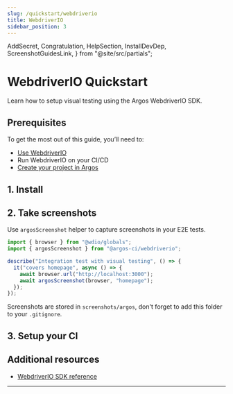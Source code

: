 ```yaml
---
slug: /quickstart/webdriverio
title: WebdriverIO
sidebar_position: 3
---
```


  AddSecret,
  Congratulation,
  HelpSection,
  InstallDevDep,
  ScreenshotGuidesLink,
} from "@site/src/partials";

# WebdriverIO Quickstart

Learn how to setup visual testing using the Argos WebdriverIO SDK.

## Prerequisites

To get the most out of this guide, you’ll need to:

- [Use WebdriverIO](https://webdriver.io/)
- Run WebdriverIO on your CI/CD
- [Create your project in Argos](https://app.argos-ci.com/new)

## 1. Install

<InstallDevDep dependency="@argos-ci/cli @argos-ci/webdriverio" showCliLink />

## 2. Take screenshots

Use <code>argosScreenshot</code> helper to capture screenshots in your E2E tests.

```js
import { browser } from "@wdio/globals";
import { argosScreenshot } from "@argos-ci/webdriverio";

describe("Integration test with visual testing", () => {
  it("covers homepage", async () => {
    await browser.url("http://localhost:3000");
    await argosScreenshot(browser, "homepage");
  });
});
```

Screenshots are stored in `screenshots/argos`, don't forget to add this folder to your `.gitignore`.

## 3. Setup your CI

<AddSecret folder="screenshots" />

<Congratulation />

## Additional resources

- [WebdriverIO SDK reference](/webdriverio)

---

<HelpSection />
